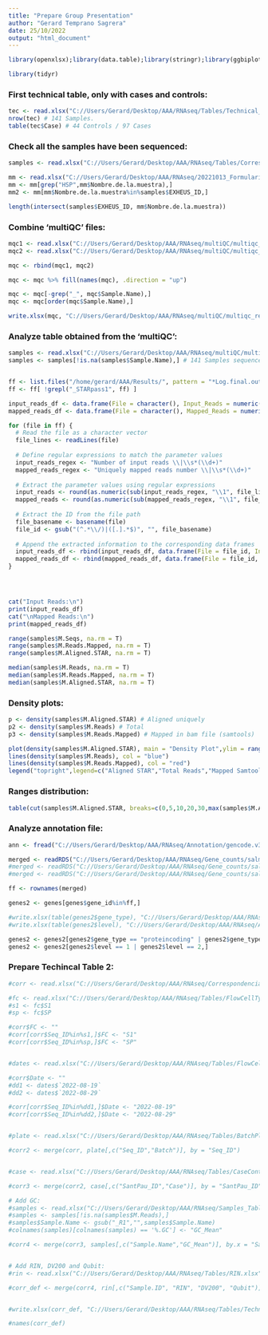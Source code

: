 ```yaml
---
title: "Prepare Group Presentation"
author: "Gerard Temprano Sagrera"
date: 25/10/2022
output: "html_document"
---
```


```r
library(openxlsx);library(data.table);library(stringr);library(ggbiplot)

library(tidyr)
```


### First technical table, only with cases and controls:

```r
tec <- read.xlsx("C://Users/Gerard/Desktop/AAA/RNAseq/Tables/Technical_Complete.xlsx")
nrow(tec) # 141 Samples.
table(tec$Case) # 44 Controls / 97 Cases
```

### Check all the samples have been sequenced:

```r
samples <- read.xlsx("C://Users/Gerard/Desktop/AAA/RNAseq/Tables/Correspondencias.xlsx")

mm <- read.xlsx("C://Users/Gerard/Desktop/AAA/RNAseq/20221013_Formulario_TablaMuestras_Gerard.xlsx", startRow = 5)
mm <- mm[grep("HSP",mm$Nombre.de.la.muestra),]
mm2 <- mm[mm$Nombre.de.la.muestra%in%samples$EXHEUS_ID,]

length(intersect(samples$EXHEUS_ID, mm$Nombre.de.la.muestra))
```
### Combine 'multiQC' files:

```r
mqc1 <- read.xlsx("C://Users/Gerard/Desktop/AAA/RNAseq/multiQC/multiqc_report_1.xlsx")
mqc2 <- read.xlsx("C://Users/Gerard/Desktop/AAA/RNAseq/multiQC/multiqc_report_2.xlsx")

mqc <- rbind(mqc1, mqc2)

mqc <- mqc %>% fill(names(mqc), .direction = "up")

mqc <- mqc[-grep("_", mqc$Sample.Name),]
mqc <- mqc[order(mqc$Sample.Name),]

write.xlsx(mqc, "C://Users/Gerard/Desktop/AAA/RNAseq/multiQC/multiqc_report.xlsx")
```


### Analyze table obtained from the 'multiQC':

```r
samples <- read.xlsx("C://Users/Gerard/Desktop/AAA/RNAseq/multiQC/multiqc_report.xlsx")
samples <- samples[!is.na(samples$Sample.Name),] # 141 Samples sequenced.


ff <- list.files("/home/gerard/AAA/Results/", pattern = "*Log.final.out", recursive = T, full.names = T)
ff <- ff[ !grepl("_STARpass1", ff) ]

input_reads_df <- data.frame(File = character(), Input_Reads = numeric(), stringsAsFactors = FALSE)
mapped_reads_df <- data.frame(File = character(), Mapped_Reads = numeric(), stringsAsFactors = FALSE)

for (file in ff) {
  # Read the file as a character vector
  file_lines <- readLines(file)
  
  # Define regular expressions to match the parameter values
  input_reads_regex <- "Number of input reads \\|\\s*(\\d+)"
  mapped_reads_regex <- "Uniquely mapped reads number \\|\\s*(\\d+)"
  
  # Extract the parameter values using regular expressions
  input_reads <- round(as.numeric(sub(input_reads_regex, "\\1", file_lines[grep(input_reads_regex, file_lines)]))/1000000, 2)
  mapped_reads <- round(as.numeric(sub(mapped_reads_regex, "\\1", file_lines[grep(mapped_reads_regex, file_lines)]))/1000000, 2)
  
  # Extract the ID from the file path
  file_basename <- basename(file)
  file_id <- gsub("(^.*\\/)|([.].*$)", "", file_basename)
  
  # Append the extracted information to the corresponding data frames
  input_reads_df <- rbind(input_reads_df, data.frame(File = file_id, Input_Reads = input_reads, stringsAsFactors = FALSE))
  mapped_reads_df <- rbind(mapped_reads_df, data.frame(File = file_id, Mapped_Reads = mapped_reads, stringsAsFactors = FALSE))
}




cat("Input Reads:\n")
print(input_reads_df)
cat("\nMapped Reads:\n")
print(mapped_reads_df)

range(samples$M.Seqs, na.rm = T)
range(samples$M.Reads.Mapped, na.rm = T)
range(samples$M.Aligned.STAR, na.rm = T)

median(samples$M.Reads, na.rm = T)
median(samples$M.Reads.Mapped, na.rm = T)
median(samples$M.Aligned.STAR, na.rm = T)
```


### Density plots:

```r
p <- density(samples$M.Aligned.STAR) # Aligned uniquely
p2 <- density(samples$M.Reads) # Total
p3 <- density(samples$M.Reads.Mapped) # Mapped in bam file (samtools) 
```

```r
plot(density(samples$M.Aligned.STAR), main = "Density Plot",ylim = range(p$y, p2$y, p3$y), xlim = range(p$x, p2$x, p3$x), col = "green")
lines(density(samples$M.Reads), col = "blue")
lines(density(samples$M.Reads.Mapped), col = "red")
legend("topright",legend=c("Aligned STAR","Total Reads","Mapped Samtools"), col = c("green","blue","red"), lty = 1, cex = 0.8, bty = "n", box.lty = 0)
```



### Ranges distribution:
```r
table(cut(samples$M.Aligned.STAR, breaks=c(0,5,10,20,30,max(samples$M.Aligned.STAR))))
```


### Analyze annotation file:

```r
ann <- fread("C://Users/Gerard/Desktop/AAA/RNAseq/Annotation/gencode.v34.annotation.fixed.gtf.gz", header = F, nThread = 6)
```

```r
merged <- readRDS("C://Users/Gerard/Desktop/AAA/RNAseq/Gene_counts/salmon.merged.gene_counts.rds")
#merged <- readRDS("C://Users/Gerard/Desktop/AAA/RNAseq/Gene_counts/salmon.merged.gene_counts_length_scaled.rds")
#merged <- readRDS("C://Users/Gerard/Desktop/AAA/RNAseq/Gene_counts/salmon.merged.transcript_counts.rds")

ff <- rownames(merged)

genes2 <- genes[genes$gene_id%in%ff,]

#write.xlsx(table(genes2$gene_type), "C://Users/Gerard/Desktop/AAA/RNAseq/Gene.Types.xlsx", col.names = F)
#write.xlsx(table(genes2$level), "C://Users/Gerard/Desktop/AAA/RNAseq/Annot.Levels.xlsx", col.names = F)

genes2 <- genes2[genes2$gene_type == "proteincoding" | genes2$gene_type == "lncRNA",]
genes2 <- genes2[genes2$level == 1 | genes2$level == 2,]
```


### Prepare Techincal Table 2:

```r
#corr <- read.xlsx("C://Users/Gerard/Desktop/AAA/RNAseq/Correspondencias.xlsx")

#fc <- read.xlsx("C://Users/Gerard/Desktop/AAA/RNAseq/Tables/FlowCellType Date.xlsx", sheet = 1)
#s1 <- fc$S1
#sp <- fc$SP

#corr$FC <- ""
#corr[corr$Seq_ID%in%s1,]$FC <- "S1"
#corr[corr$Seq_ID%in%sp,]$FC <- "SP"


#dates <- read.xlsx("C://Users/Gerard/Desktop/AAA/RNAseq/Tables/FlowCellType Date.xlsx", detectDates = T, sheet = 2)

#corr$Date <- ""
#dd1 <- dates$`2022-08-19`
#dd2 <- dates$`2022-08-29`

#corr[corr$Seq_ID%in%dd1,]$Date <- "2022-08-19"
#corr[corr$Seq_ID%in%dd2,]$Date <- "2022-08-29"


#plate <- read.xlsx("C://Users/Gerard/Desktop/AAA/RNAseq/Tables/BatchPlate.xlsx")

#corr2 <- merge(corr, plate[,c("Seq_ID","Batch")], by = "Seq_ID")


#case <- read.xlsx("C://Users/Gerard/Desktop/AAA/RNAseq/Tables/CaseControl.xlsx")

#corr3 <- merge(corr2, case[,c("SantPau_ID","Case")], by = "SantPau_ID")

# Add GC:
#samples <- read.xlsx("C://Users/Gerard/Desktop/AAA/RNAseq/Samples_Table.xlsx")
#samples <- samples[!is.na(samples$M.Reads),]
#samples$Sample.Name <- gsub("_R1","",samples$Sample.Name)
#colnames(samples)[colnames(samples) == '%.GC'] <- "GC_Mean"

#corr4 <- merge(corr3, samples[,c("Sample.Name","GC_Mean")], by.x = "SantPau_ID", by.y = "Sample.Name")


# Add RIN, DV200 and Qubit:
#rin <- read.xlsx("C://Users/Gerard/Desktop/AAA/RNAseq/Tables/RIN.xlsx")

#corr_def <- merge(corr4, rin[,c("Sample.ID", "RIN", "DV200", "Qubit")], by.x = "SantPau_ID", by.y = "Sample.ID")


#write.xlsx(corr_def, "C://Users/Gerard/Desktop/AAA/RNAseq/Tables/Technical_CompleteV2.xlsx")

#names(corr_def)
```






